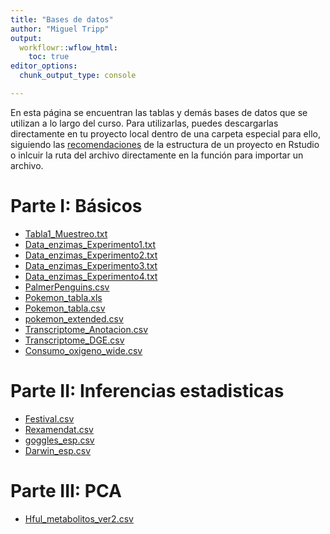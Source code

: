 ```yaml
---
title: "Bases de datos"
author: "Miguel Tripp"
output: 
  workflowr::wflow_html:
    toc: true
editor_options:
  chunk_output_type: console

---
```


En esta página se encuentran las tablas y demás bases de datos que se utilizan a lo largo del curso. Para utilizarlas, puedes descargarlas directamente en tu proyecto local dentro de una carpeta especial para ello, siguiendo las [recomendaciones](https://trippv.github.io/BioestadisticaR/Clase2_Data_Frames.html#5_Uso_de_proyecto_en_Rstudio) de la estructura de un proyecto en Rstudio o inlcuir la ruta del archivo directamente en la función para importar un archivo. 


# Parte I: Básicos

  - [Tabla1_Muestreo.txt](https://raw.githubusercontent.com/trippv/Miguel_Tripp/master/repoBiostat/Tabla1_Muestreo.txt)
  -   [Data_enzimas_Experimento1.txt](https://raw.githubusercontent.com/trippv/Miguel_Tripp/master/repoBiostat/Data_enzimas_Experimento1.txt)
  -   [Data_enzimas_Experimento2.txt](https://raw.githubusercontent.com/trippv/Miguel_Tripp/master/repoBiostat/Data_enzimas_Experimento2.txt)
  -   [Data_enzimas_Experimento3.txt](https://raw.githubusercontent.com/trippv/Miguel_Tripp/master/repoBiostat/Data_enzimas_Experimento3.txt)
  -   [Data_enzimas_Experimento4.txt](https://raw.githubusercontent.com/trippv/Miguel_Tripp/master/repoBiostat/Data_enzimas_Experimento4.txt)
  -   [PalmerPenguins.csv](https://raw.githubusercontent.com/trippv/Miguel_Tripp/master/repoBiostat/PalmerPenguins.csv)
  -   [Pokemon_tabla.xls](https://github.com/trippv/Miguel_Tripp/raw/master/repoBiostat/Pokemon_tabla.xls)
  -   [Pokemon_tabla.csv](https://raw.githubusercontent.com/trippv/Miguel_Tripp/master/repoBiostat/Pokemon_tabla.csv)
  -   [pokemon_extended.csv](https://raw.githubusercontent.com/trippv/Miguel_Tripp/master/repoBiostat/pokemon_extended.csv)
  -   [Transcriptome_Anotacion.csv](https://github.com/trippv/Miguel_Tripp/raw/master/repoBiostat/Transcriptome_Anotacion.csv)
  -   [Transcriptome_DGE.csv](https://raw.githubusercontent.com/trippv/Miguel_Tripp/master/repoBiostat/Transcriptome_DGE.csv)
  -   [Consumo_oxigeno_wide.csv](https://github.com/trippv/Miguel_Tripp/raw/master/repoBiostat/Consumo_oxigeno_wide.csv)
  

# Parte II: Inferencias estadisticas
  -   [Festival.csv](https://raw.githubusercontent.com/trippv/Miguel_Tripp/master/repoBiostat/Festival.csv)
  -   [Rexamendat.csv](https://raw.githubusercontent.com/trippv/Miguel_Tripp/master/repoBiostat/Rexamendat.csv)
  -   [goggles_esp.csv](https://raw.githubusercontent.com/trippv/Miguel_Tripp/master/repoBiostat/goggles_esp.csv)
  -   [Darwin_esp.csv](https://raw.githubusercontent.com/trippv/Miguel_Tripp/master/repoBiostat/Darwin_esp.csv)


# Parte III: PCA
  -   [Hful_metabolitos_ver2.csv](https://raw.githubusercontent.com/trippv/Miguel_Tripp/master/repoBiostat/Hful_metabolitos_ver2.csv)